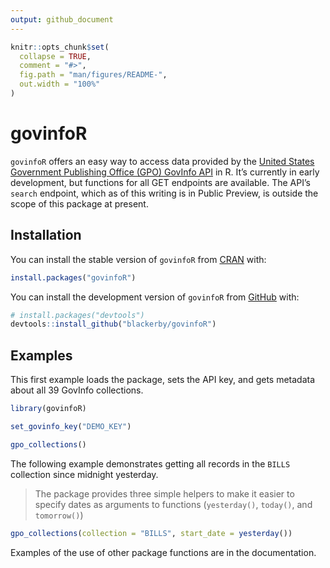 ```yaml
---
output: github_document
---
```


<!-- README.md is generated from README.Rmd. Please edit that file -->

```r
knitr::opts_chunk$set(
  collapse = TRUE,
  comment = "#>",
  fig.path = "man/figures/README-",
  out.width = "100%"
)
```

# govinfoR

<!-- badges: start -->
<!-- badges: end -->

`govinfoR` offers an easy way to access data provided by the [United States Government Publishing Office (GPO) GovInfo API](https://api.govinfo.gov/docs/) in R. It's currently in early development, but functions for all GET endpoints are available. The API's `search` endpoint, which as of this writing is in Public Preview, is outside the scope of this package at present.

## Installation

You can install the stable version of `govinfoR` from [CRAN](https://cran.r-project.org/package=govinfoR) with:

``` r
install.packages("govinfoR")
```

You can install the development version of `govinfoR` from [GitHub](https://github.com/) with:

``` r
# install.packages("devtools")
devtools::install_github("blackerby/govinfoR")
```

## Examples

This first example loads the package, sets the API key, and gets metadata about all 39 GovInfo collections.

```r
library(govinfoR)

set_govinfo_key("DEMO_KEY")

gpo_collections()
```

The following example demonstrates getting all records in the `BILLS` collection since midnight yesterday.

> The package provides three simple helpers to make it easier to specify dates as arguments to functions (`yesterday()`, `today()`, and `tomorrow()`)

```r
gpo_collections(collection = "BILLS", start_date = yesterday())
```

Examples of the use of other package functions are in the documentation.
